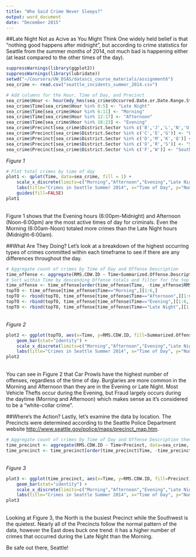 ```yaml
---
title: "Who Said Crime Never Sleeps?"
output: word_document
date: "December 2015"
---
```


##Late Night Not as Acive as You Might Think 
One widely held belief is that "nothing good happens after midnight", but according to crime statistics for Seattle from the summer months of 2014, not much bad is happening either (at least compared to the other times of the day).

```r
suppressWarnings(library(ggplot2))
suppressWarnings(library(lubridate))
setwd("~/Coursera/UW_DSAS/datasci_course_materials/assignment6")
sea_crime <- read.csv("seattle_incidents_summer_2014.csv")

# Add columns for the Hour, Time of Day, and Precinct
sea_crime$Hour <- hour(mdy_hms(sea_crime$Occurred.Date.or.Date.Range.Start))
sea_crime$Time[sea_crime$Hour %in% 0:5] <- "Late Night"
sea_crime$Time[sea_crime$Hour %in% 6:11] <- "Morning"
sea_crime$Time[sea_crime$Hour %in% 12:17] <- "Afternoon"
sea_crime$Time[sea_crime$Hour %in% 18:23] <- "Evening"
sea_crime$Precinct[sea_crime$District.Sector %in% c('B','J','L','N','U')] <- "North"
sea_crime$Precinct[sea_crime$District.Sector %in% c('C','E','G')] <- "East"
sea_crime$Precinct[sea_crime$District.Sector %in% c('D','M','K','Q')] <- "West"
sea_crime$Precinct[sea_crime$District.Sector %in% c('O','R','S')] <- "South"
sea_crime$Precinct[sea_crime$District.Sector %in% c('F','W')] <- "Southwest"
```
*Figure 1*
```r
# Plot total crimes by time of day
plot1 <- qplot(Time, data=sea_crime, fill = 1) + 
    scale_x_discrete(limits=c("Morning","Afternoon","Evening","Late Night")) +
    labs(title="Crimes in Seattle Summer 2014", x="Time of Day", y="Number of Crimes") +
    guides(fill=FALSE)
plot1
```
\
Figure 1 shows that the Evening hours (6:00pm-Midnight) and Afternoon (Noon-6:00pm) are the most active times of day for criminals.  Even the Morning (6:00am-Noon) totaled more crimes than the Late Night hours (Midnight-6:00am).


##What Are They Doing?
Let's look at a breakdown of the highest occurring types of crimes committed within each timeframe to see if there are any differences throughout the day.
```r
# Aggregate count of crimes by Time of Day and Offense Description
time_offense <- aggregate(RMS.CDW.ID ~ Time+Summarized.Offense.Description, data=sea_crime, length)
# Sort within Time by descending Offense totals and filter for the top 6
time_offense <- time_offense[order(time_offense$Time, -time_offense$RMS.CDW.ID),]
topTO <- time_offense[time_offense$Time=="Morning",][1:6,]
topTO <- rbind(topTO, time_offense[time_offense$Time=="Afternoon",][1:6,])
topTO <- rbind(topTO, time_offense[time_offense$Time=="Evening",][1:6,])
topTO <- rbind(topTO, time_offense[time_offense$Time=="Late Night",][1:6,])
```
\
*Figure 2*
```r
plot2 <- ggplot(topTO, aes(x=Time, y=RMS.CDW.ID, fill=Summarized.Offense.Description)) +
    geom_bar(stat="identity") + 
    scale_x_discrete(limits=c("Morning","Afternoon","Evening","Late Night")) +
    labs(title="Crimes in Seattle Summer 2014", x="Time of Day", y="Number of Crimes")
plot2
```
\
You can see in Figure 2 that Car Prowls have the highest number of offenses, regardless of the time of day.  Burglaries are more common in the Morning and Afternoon than they are in the Evening or Late Night.  Most Vehicle Thefts occur during the Evening, but Fraud largely occurs during the daytime (Morning and Afternoon) which makes sense as it's considered to be a "white-collar crime".


##Where's the Action?
Lastly, let's examine the data by location.  The Precincts were determined according to the Seattle Police Department website <http://www.seattle.gov/police/maps/precinct_map.htm>.
```r
# Aggregate count of crimes by Time of Day and Offense Description then Sort within Time by descending Offense totals
time_precinct <- aggregate(RMS.CDW.ID ~ Time+Precinct, data=sea_crime, length)
time_precinct <- time_precinct[order(time_precinct$Time, -time_precinct$RMS.CDW.ID),]
```
\
*Figure 3*
```r
plot3 <- ggplot(time_precinct, aes(x=Time, y=RMS.CDW.ID, fill=Precinct)) +
    geom_bar(stat="identity") + 
    scale_x_discrete(limits=c("Morning","Afternoon","Evening","Late Night")) +
    labs(title="Crimes in Seattle Summer 2014", x="Time of Day", y="Number of Crimes")
plot3
```
\
Looking at Figure 3, the North is the busiest Precinct while the Southwest is the quietest.  Nearly all of the Precincts follow the normal pattern of the data, however the East does buck one trend: it has a higher number of crimes that occurred during the Late Night than the Morning.

Be safe out there, Seattle!


